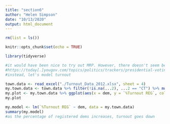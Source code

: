 ```yaml
---
title: "section6"
author: "Helen Simpson"
date: "10/13/2020"
output: html_document
---
```


```r

rm(list = ls())

knitr::opts_chunk$set(echo = TRUE)

library(tidyverse)
```

```r
#it would have been nice to try out MRP. However, there doesn't seem be raw polling data (with respondents as observations) that I can download :(
#https://today[.]yougov.com/topics/politics/trackers/presidential-voting-intention-2020 and this helpful guide https://web.archive.org/web/20190422085525/http://www.princeton[.]edu/~jkastell/MRP_primer/mrp_primer.pdf
#instead, let's model turnout
```

```r
town.data <- read_excel("./Turnout_Data_2012.xlsx", sheet = 4)
my.town.data <- town.data %>% filter(!is.na(...2), ...2 == "CT") %>% mutate(dem = as.numeric(Democrat...14))
my.plot <- my.town.data %>% ggplot(aes(x = dem, y = `%Turnout REG`, color = ...2)) + geom_point() + theme_classic() + scale_x_continuous() + geom_smooth(method = "lm")
my.plot

my.model <- lm(`%Turnout REG` ~ dem, data = my.town.data)
summary(my.model)
#as the percentage of registered dems increases, turnout goes down
```